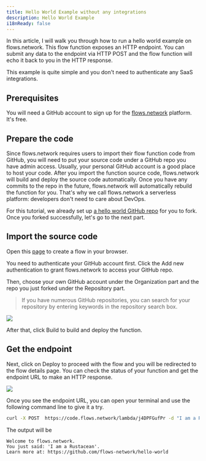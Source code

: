 ```yaml
---
title: Hello World Example without any integrations
description: Hello World Example
i18nReady: false
---
```


In this article, I will walk you through how to run a hello world example on flows.network. This flow function exposes an HTTP endpoint. You can submit any data to the endpoint via HTTP POST and the flow function will echo it back to you in the HTTP response.

This example is quite simple and you don't need to authenticate any SaaS integrations.

## Prerequisites

You will need a GitHub account to sign up for the [flows.network](https://flows.network/) platform. It's free.

## Prepare the code

Since flows.network requires users to import their flow function code from GitHub, you will need to put your source code under a GitHub repo you have admin access. Usually, your personal GitHub account is a good place to host your code. After you import the function source code, flows.network will build and deploy the source code automatically. Once you have any commits to the repo in the future, flows.network will automatically rebuild the function for you. That's why we call flows.network a serverless platform: developers don't need to care about DevOps.

For this tutorial, we already set up [a hello world GitHub repo](https://github.com/flows-network/hello-world) for you to fork. Once you forked successfully, let's go to the next part.

## Import the source code

Open this [page](https://flows.network/flow/new) to create a flow in your browser.

You need to authenticate your GitHub account first. Click the Add new authentication to grant flows.network to access your GitHub repo.

Then, choose your own GitHub account under the Organization part and the repo you just forked under the Repository part.

> If you have numerous GitHub repositories, you can search for your repository by entering keywords in the repository search box.

![](/assests/hello-world-01.png)

After that, click Build to build and deploy the function.

## Get the endpoint

Next, click on Deploy to proceed with the flow and you will be redirected to the flow details page. You can check the status of your function and get the endpoint URL to make an HTTP response.

![](/assests/hello-world-02.png)

Once you see the endpoint URL, you can open your terminal and use the following command line to give it a try.

```bash
curl -X POST  https://code.flows.network/lambda/j4DPFGufPr -d "I am a Rustacean"
```
The output will be

```text
Welcome to flows.network.
You just said: 'I am a Rustacean'.
Learn more at: https://github.com/flows-network/hello-world
```

